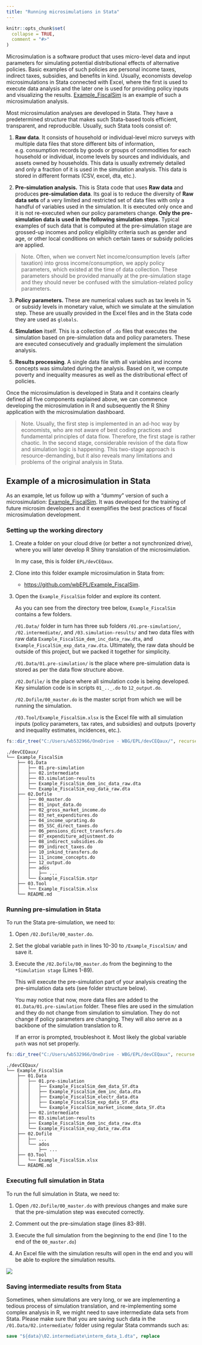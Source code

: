 ```yaml
---
title: "Running microsimulations in Stata"
---
```


```r
knitr::opts_chunk$set(
  collapse = TRUE,
  comment = "#>"
)
```

Microsimulation is a software product that uses micro-level data and input parameters for simulating potential distributional effects of alternative policies. Basic examples of such policies are personal income taxes, indirect taxes, subsidies, and benefits in kind. Usually, economists develop microsimulations in Stata connected with Excel, where the first is used to execute data analysis and the later one is used for providing policy inputs and visualizing the results. [Example_FiscalSim](https://github.com/wbEPL/Example_FiscalSim) is an example of such a microsimulation analysis.

Most microsimulation analyses are developed in Stata. They have a predetermined structure that makes such Stata-based tools efficient, transparent, and reproducible. Usually, such Stata tools consist of:

1.  **Raw data**. It consists of household or individual-level micro surveys with multiple data files that store different bits of information, e.g. consumption records by goods or groups of commodities for each household or individual, income levels by sources and individuals, and assets owned by households. This data is usually extremely detailed and only a fraction of it is used in the simulation analysis. This data is stored in different formats (CSV, excel, dta, etc.).

2.  **Pre-simulation analysis.** This is Stata code that uses **Raw data** and produces **pre-simulation data**. Its goal is to reduce the diversity of **Raw data sets** of a very limited and restricted set of data files with only a handful of variables used in the simulation. It is executed only once and it is not re-executed when our policy parameters change. **Only the pre-simulation data is used in the following simulation steps.** Typical examples of such data that is computed at the pre-simulation stage are grossed-up incomes and policy eligibility criteria such as gender and age, or other local conditions on which certain taxes or subsidy policies are applied.

> Note. Often, when we convert Net income/consumption levels (after taxation) into gross income/consumption, we apply policy parameters, which existed at the time of data collection. These parameters should be provided manually at the pre-simulation stage and they should never be confused with the simulation-related policy parameters.

3.  **Policy parameters.** These are numerical values such as tax levels in % or subsidy levels in monetary value, which we simulate at the simulation step. These are usually provided in the Excel files and in the Stata code they are used as `globals`.

4.  **Simulation** itself. This is a collection of `.do` files that executes the simulation based on pre-simulation data and policy parameters. These are executed consecutively and gradually implement the simulation analysis.

5.  **Results processing**. A single data file with all variables and income concepts was simulated during the analysis. Based on it, we compute poverty and inequality measures as well as the distributional effect of policies.

Once the microsimulation is developed in Stata and it contains clearly defined all five components explained above, we can commence developing the microsimulation in R and subsequently the R Shiny application with the microsimulation dashboard.

> Note. Usually, the first step is implemented in an ad-hoc way by economists, who are not aware of best coding practices and fundamental principles of data flow. Therefore, the first stage is rather chaotic. In the second stage, considerable revision of the data flow and simulation logic is happening. This two-stage approach is resource-demanding, but it also reveals many limitations and problems of the original analysis in Stata.

## Example of a microsimulation in Stata

As an example, let us follow up with a "dummy" version of such a microsimulation: [Example_FiscalSim](https://github.com/wbEPL/Example_FiscalSim). It was developed for the training of future microsim developers and it exemplifies the best practices of fiscal microsimulation development.

### Setting up the working directory

1.  Create a folder on your cloud drive (or better a not synchronized drive), where you will later develop R Shiny translation of the microsimulation.

    In my case, this is folder `EPL/devCEQaux`.

2.  Clone into this folder example microsimulation in Stata from:

    -   <https://github.com/wbEPL/Example_FiscalSim>.

3.  Open the `Example_FiscalSim` folder and explore its content.

    As you can see from the directory tree below, `Example_FiscalSim` contains a few folders.

    `/01.Data/` folder in turn has three sub folders `/01.pre-simulation/`, `/02.intermediate/`, and `/03.simulation-results/` and two data files with raw data `Example_FiscalSim_dem_inc_data_raw.dta`, and `Example_FiscalSim_exp_data_raw.dta`. Ultimately, the raw data should be outside of this project, but we packed it together for simplicity.

    `/01.Data/01.pre-simulation/` is the place where pre-simulation data is stored as per the data flow structure above.

    `/02.Dofile/` is the place where all simulation code is being developed. Key simulation code is in scripts `01_.._.do` to `12_output.do`.

    `/02.Dofile/00_master.do` is the master script from which we will be running the simulation.

    `/03.Tool/Example_FiscalSim.xlsx` is the Excel file with all simulation inputs (policy parameters, tax rates, and subsidies) and outputs (poverty and inequality estimates, incidences, etc.).

```r
fs::dir_tree("C:/Users/wb532966/OneDrive - WBG/EPL/devCEQaux/", recurse = T)
```

```         
./devCEQaux/
└── Example_FiscalSim
    ├── 01.Data
    │   ├── 01.pre-simulation
    │   ├── 02.intermediate
    │   ├── 03.simulation-results
    │   ├── Example_FiscalSim_dem_inc_data_raw.dta
    │   └── Example_FiscalSim_exp_data_raw.dta
    ├── 02.Dofile
    │   ├── 00_master.do
    │   ├── 01_input_data.do
    │   ├── 02_gross_market_income.do
    │   ├── 03_net_expenditures.do
    │   ├── 04_income_uprating.do
    │   ├── 05_SSC_direct_taxes.do
    │   ├── 06_pensions_direct_transfers.do
    │   ├── 07_expenditure_adjustment.do
    │   ├── 08_indirect_subsidies.do
    │   ├── 09_indirect_taxes.do
    │   ├── 10_inkind_transfers.do
    │   ├── 11_income_concepts.do
    │   ├── 12_output.do
    │   ├── ados
    │   │   ├── ...
    │   └── Example_FiscalSim.stpr
    ├── 03.Tool
    │   └── Example_FiscalSim.xlsx
    └── README.md
```

### Running pre-simulation in Stata

To run the Stata pre-simulation, we need to:

1.  Open `/02.Dofile/00_master.do`.

2.  Set the global variable `path` in lines 10-30 to `/Example_FiscalSim/` and save it.

3.  Execute the `/02.Dofile/00_master.do` from the beginning to the `*Simulation stage` (Lines 1-89).

    This will execute the pre-simulation part of your analysis creating the pre-simulation data sets (see folder structure below).

    You may notice that now, more data files are added to the `01.Data/01.pre-simulation` folder. These files are used in the simulation and they do not change from simulation to simulation. They do not change if policy parameters are changing. They will also serve as a backbone of the simulation translation to R.

    If an error is prompted, troubleshoot it. Most likely the global variable `path` was not set properly.

```r
fs::dir_tree("C:/Users/wb532966/OneDrive - WBG/EPL/devCEQaux", recurse = T)
```

```         
./devCEQaux/
└── Example_FiscalSim
    ├── 01.Data
    │   ├── 01.pre-simulation
    │   │   ├── Example_FiscalSim_dem_data_SY.dta
    │   │   ├── Example_FiscalSim_dem_inc_data.dta
    │   │   ├── Example_FiscalSim_electr_data.dta
    │   │   ├── Example_FiscalSim_exp_data_SY.dta
    │   │   └── Example_FiscalSim_market_income_data_SY.dta
    │   ├── 02.intermediate
    │   ├── 03.simulation-results
    │   ├── Example_FiscalSim_dem_inc_data_raw.dta
    │   └── Example_FiscalSim_exp_data_raw.dta
    ├── 02.Dofile
    │   ├── ...
    │   └── ados
    │       ├── ...
    ├── 03.Tool
    │   └── Example_FiscalSim.xlsx
    └── README.md
```

### Executing full simulation in Stata

To run the full simulation in Stata, we need to:

1.  Open `/02.Dofile/00_master.do` with previous changes and make sure that the pre-simulation step was executed correctly.

2.  Comment out the pre-simulation stage (lines 83-89).

3.  Execute the full simulation from the beginning to the end (line 1 to the end of the `00_master.do`)

4.  An Excel file with the simulation results will open in the end and you will be able to explore the simulation results.

![](man/figures/stata-run-workflow.gif)

### Saving intermediate results from Stata

Sometimes, when simulations are very long, or we are implementing a tedious process of simulation translation, and re-implementing some complex analysis in R, we might need to save intermediate data sets from Stata. Please make sure that you are saving such data in the `/01.Data/02.intermediate/` folder using regular Stata commands such as:

``` stata
save "${data}\02.intermediate\interm_data_1.dta", replace
```
